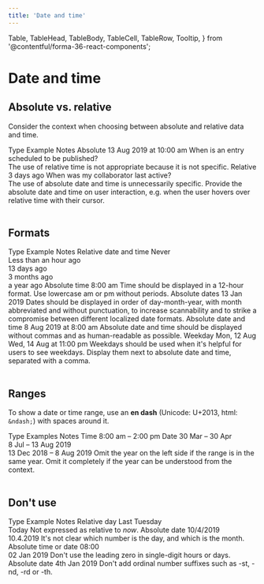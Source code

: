 ```yaml
---
title: 'Date and time'
---
```


  Table,
  TableHead,
  TableBody,
  TableCell,
  TableRow,
  Tooltip,
} from '@contentful/forma-36-react-components';

# Date and time

## Absolute vs. relative

Consider the context when choosing between absolute and relative data and time.

<Table className="f36-margin-bottom--xl" style={{ width: '100%' }}>
  <TableHead>
    <TableRow>
      <TableCell style={{ width: '25%' }}>Type</TableCell>
      <TableCell style={{ width: '25%' }}>Example</TableCell>
      <TableCell style={{ width: '50%' }}>Notes</TableCell>
    </TableRow>
  </TableHead>
  <TableBody>
    <TableRow>
      <TableCell>Absolute</TableCell>
      <TableCell style={{ fontWeight: 700 }}>13 Aug 2019 at 10:00 am</TableCell>
      <TableCell>
        When is an entry scheduled to be published?
        <br />
        The use of relative time is not appropriate because it is not specific.
      </TableCell>
    </TableRow>
    <TableRow>
      <TableCell>Relative</TableCell>
      <TableCell style={{ fontWeight: 700 }}>
        <Tooltip content="13 Aug 2019 at 10:00 am">3 days ago</Tooltip>
      </TableCell>
      <TableCell>
        When was my collaborator last active?
        <br />
        The use of absolute date and time is unnecessarily specific. Provide the
        absolute date and time on user interaction, e.g. when the user hovers
        over relative time with their cursor.
      </TableCell>
    </TableRow>
  </TableBody>
</Table>

## Formats

<Table className="f36-margin-bottom--xl" style={{ width: '100%' }}>
  <TableHead>
    <TableRow>
      <TableCell style={{ width: '25%' }}>Type</TableCell>
      <TableCell style={{ width: '25%' }}>Example</TableCell>
      <TableCell style={{ width: '50%' }}>Notes</TableCell>
    </TableRow>
  </TableHead>
  <TableBody>
    <TableRow>
      <TableCell>Relative date and time</TableCell>
      <TableCell style={{ fontWeight: 700 }}>
        Never
        <br />
        Less than an hour ago
        <br />
        13 days ago
        <br />
        3 months ago
        <br />a year ago
      </TableCell>
      <TableCell></TableCell>
    </TableRow>
    <TableRow>
      <TableCell>Absolute time</TableCell>
      <TableCell style={{ fontWeight: 700 }}>8:00 am</TableCell>
      <TableCell>
        Time should be displayed in a 12-hour format. Use lowercase am or pm
        without periods.
      </TableCell>
    </TableRow>
    <TableRow>
      <TableCell>Absolute dates</TableCell>
      <TableCell style={{ fontWeight: 700 }}>13 Jan 2019</TableCell>
      <TableCell>
        Dates should be displayed in order of day-month-year, with month
        abbreviated and without punctuation, to increase scannability and to
        strike a compromise between different localized date formats.
      </TableCell>
    </TableRow>
    <TableRow>
      <TableCell>Absolute date and time</TableCell>
      <TableCell style={{ fontWeight: 700 }}>8 Aug 2019 at 8:00 am</TableCell>
      <TableCell>
        Absolute date and time should be displayed without commas and as
        human-readable as possible.
      </TableCell>
    </TableRow>
    <TableRow>
      <TableCell>Weekday</TableCell>
      <TableCell style={{ fontWeight: 700 }}>
        Mon, 12 Aug
        <br />
        Wed, 14 Aug at 11:00 pm
      </TableCell>
      <TableCell>
        Weekdays should be used when it's helpful for users to see weekdays.
        Display them next to absolute date and time, separated with a comma.
      </TableCell>
    </TableRow>
  </TableBody>
</Table>

## Ranges

To show a date or time range, use an **en dash** (Unicode: U+2013, html: `&ndash;`) with spaces around it.

<Table className="f36-margin-bottom--xl" style={{ width: '100%' }}>
  <TableHead>
    <TableRow>
      <TableCell style={{ width: '25%' }}>Type</TableCell>
      <TableCell style={{ width: '25%' }}>Examples</TableCell>
      <TableCell style={{ width: '50%' }}>Notes</TableCell>
    </TableRow>
  </TableHead>
  <TableBody>
    <TableRow>
      <TableCell>Time</TableCell>
      <TableCell style={{ fontWeight: 700 }}>8:00 am – 2:00 pm</TableCell>
      <TableCell></TableCell>
    </TableRow>
    <TableRow>
      <TableCell>Date</TableCell>
      <TableCell style={{ fontWeight: 700 }}>
        30 Mar – 30 Apr
        <br />
        8 Jul – 13 Aug 2019
        <br />
        13 Dec 2018 – 8 Aug 2019
      </TableCell>
      <TableCell>
        Omit the year on the left side if the range is in the same year. Omit it
        completely if the year can be understood from the context.
      </TableCell>
    </TableRow>
  </TableBody>
</Table>

## Don't use

<Table className="f36-margin-bottom--xl" style={{ width: '100%' }}>
  <TableHead>
    <TableRow>
      <TableCell style={{ width: '25%' }}>Type</TableCell>
      <TableCell style={{ width: '25%' }}>Example</TableCell>
      <TableCell style={{ width: '50%' }}>Notes</TableCell>
    </TableRow>
  </TableHead>
  <TableBody>
    <TableRow>
      <TableCell>Relative day</TableCell>
      <TableCell style={{ fontWeight: 700 }}>
        Last Tuesday
        <br />
        Today
      </TableCell>
      <TableCell>
        Not expressed as relative to <i>now</i>.
      </TableCell>
    </TableRow>
    <TableRow>
      <TableCell>Absolute date</TableCell>
      <TableCell style={{ fontWeight: 700 }}>
        10/4/2019
        <br />
        10.4.2019
      </TableCell>
      <TableCell>
        It's not clear which number is the day, and which is the month.
      </TableCell>
    </TableRow>
    <TableRow>
      <TableCell>Absolute time or date</TableCell>
      <TableCell style={{ fontWeight: 700 }}>
        08:00
        <br />
        02 Jan 2019
      </TableCell>
      <TableCell>
        Don't use the leading zero in single-digit hours or days.
      </TableCell>
    </TableRow>
    <TableRow>
      <TableCell>Absolute date</TableCell>
      <TableCell style={{ fontWeight: 700 }}>4th Jan 2019</TableCell>
      <TableCell>
        Don't add ordinal number suffixes such as -st, -nd, -rd or -th.
      </TableCell>
    </TableRow>
  </TableBody>
</Table>
